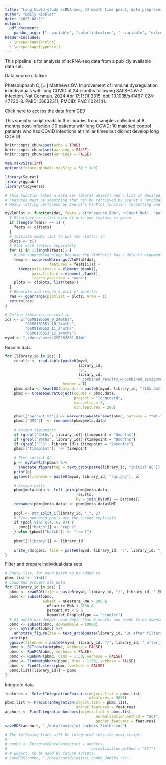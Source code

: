 ```yaml
---
title: "Long Covid study scRNA-seq, 24 month time point, data preprocessing"
author: "Emily Kibbler"
date: "2025-08-10"
output: 
  pdf_document:
    pandoc_args: ["--variable", "colorlinks=true", "--variable", "urlcolor=blue"]
header-includes:
  - \usepackage{xcolor}
  - \usepackage{hyperref}
---
```

This pipeline is for analysis of scRNA-seq data from a publicly available data set.

Data source citation: 

Phetsouphanh C, [...] Matthews GV. Improvement of immune dysregulation in individuals with long COVID at 24-months following SARS-CoV-2 infection. Nat Commun. 2024 Apr 17;15(1):3315. doi: 10.1038/s41467-024-47720-8. PMID: 38632311; PMCID: PMC11024141.


[Click here to access the data from GEO](https://www.ncbi.nlm.nih.gov/geo/query/acc.cgi?acc=GSE262861)

This specific script reads in the libraries from samples collected at 8 months post-infection (10 patients with long COVID; 10 matched control patients who had COVID infections at similar times but did not develop long COVID)

```r
knitr::opts_chunk$set(echo = TRUE)
knitr::opts_chunk$set(warning = FALSE)
knitr::opts_chunk$set(warnings = FALSE)
```

```r
mem.maxVSize(Inf)
options(future.globals.maxSize = 32 * 1e9)
```

```r
library(Seurat)
library(ggpubr)
library(tidyverse)
```

```r
# This function takes a data set (Seurat object) and a list of desired features and returns a ggarrange plot object
# Features must be something that can be retrieved by Seurat's FetchData function
# Heavy lifting performed by Seurat's VlnPlot function; formatting and tweaking by E. Kibbler

myVlnPlot <- function(dat, feats = c("nFeature_RNA", "nCount_RNA", "percent.mt")) {
  # Structure as a list even if only one feature is given
  if (length(feats) == 1) {
    feats <- c(feats)
  }
  # Initiate empty list to put the plot(s) in
  plots <- c()
  # Plot each feature separately
  for (i in 1:length(feats)) {
    # Use suppressWarnings because the VlnPlot() has a default argument which uses a deprecated argument
    temp <- suppressWarnings(VlnPlot(dat,
                    features = feats[i])) +
      theme(axis.text.x = element_blank(),
            axis.title.x = element_blank(),
            legend.position = "none")
    plots <- c(plots, list(temp))
  }
  # Generate and return a plot of panel(s)
  res <- ggarrange(plotlist = plots, nrow = 1)
  return(res)
}

```

```r
# Define libraries to read in
ids <- c("GSM8180650_9_24mths", 
         "GSM8180651_10_24mths", 
         "GSM8180652_11_24mths", 
         "GSM8180653_12_24mths")
mywd <- "./data/covid/GSE262861_RAW/"
```

Read in data
```r

for (library_id in ids) {
    results <- read.table(paste0(mywd,
                                 library_id, 
                                 "/",
                                 library_id,
                                 "_combined_results_w_combined_assignments.tsv.gz"), 
                          header = T)
    pbmc.data <- Read10X(data.dir = paste0(mywd, library_id, "/10x_dat")) 
    pbmc <- CreateSeuratObject(counts = pbmc.data, 
                               project = "longcovid", 
                               min.cells = 3, 
                               min.features = 200)
    
    pbmc[["percent.mt"]] <- PercentageFeatureSet(pbmc, pattern = "^MT-")
    pbmc[["UMI"]]  <- rownames(pbmc@meta.data)
    
    # Assign timepoints
    if (grepl("4mths", library_id)) {timepoint = "4months"}
    if (grepl("8mths", library_id)) {timepoint = "8months"}
    if (grepl("^ES", library_id)) {timepoint = "24months"}
    pbmc[["timepoint"]]  <- timepoint
    
    # Plot initial QC                       
    p <- myVlnPlot(pbmc) %>%
      annotate_figure(top = text_grob(paste(library_id, "initial QC")))
    print(p)
    ggsave(filename = paste0(mywd, library_id, "/qc.png"), p)
    
    # Assign cells 
    pbmc@meta.data <- left_join(pbmc@meta.data,
                                results,
                                by = join_by(UMI == Barcode))
    rownames(pbmc@meta.data) <- pbmc@meta.data$UMI
    
    pool <- str_split_i(library_id, "_", 2)
    # Even-numbered pools are the second replicate
    if (pool %in% c(4, 6, 8)) {
      pbmc[["batch"]] <- "rep 2"
    } else {pbmc[["batch"]] <- "rep 1"}
    
    pbmc[["library"]] <- library_id
    
    write_rds(pbmc, file = paste0(mywd, library_id, "/", library_id, "_EK.rds"))
}

```

Filter and prepare individual data sets
```r

# Empty list, for each batch to be added to
pbmc.list <- list()
# Load and process all data  
for (library_id in ids) { 
  pbmc <- readRDS(file = paste0(mywd, library_id, "/", library_id, "_EK.rds"))            
  pbmc <- subset(pbmc, 
                 subset = nFeature_RNA > 200 & 
                   nFeature_RNA < 3500 & 
                   percent.mt < 5 &
                   Demuxlet_DropletType == "singlet")
  # 24 month has deeper read depth than 8 months and needs to be downsampled for me to process on my computer
  pbmc <- subset(pbmc, downsample = 10000)
  p <- myVlnPlot(pbmc) %>%
    annotate_figure(top = text_grob(paste(library_id, "QC after filtering")))
  print(p)
  ggsave(filename = paste0(mywd, library_id, "/", library_id, "_after_filter_qc.png"), p)
  pbmc <- SCTransform(pbmc, verbose = FALSE)
  pbmc <- RunPCA(pbmc, verbose = FALSE)
  pbmc <- RunUMAP(pbmc, dims = 1:30, verbose = FALSE)
  pbmc <- FindNeighbors(pbmc, dims = 1:30, verbose = FALSE)
  pbmc <- FindClusters(pbmc, verbose = FALSE)
  pbmc.list[[library_id]] = pbmc
} 

```

Integrate data
```r
features <- SelectIntegrationFeatures(object.list = pbmc.list, 
                                      nfeatures = 3000)
pbmc.list <- PrepSCTIntegration(object.list = pbmc.list, 
                                anchor.features = features)
anchors <- FindIntegrationAnchors(object.list = pbmc.list, 
                                         normalization.method = "SCT",
                                         anchor.features = features)
saveRDS(anchors, "./data/covid/int_anchors_24mths.rds")

# The following lines will be integrated into the next script:
# 
# combo <- IntegrateData(anchorset = anchors, 
#                                      normalization.method = "SCT")  
# # Export, to be used by future scripts
# saveRDS(combo, "./data/covid/initial_combo_24mths.rds")
```